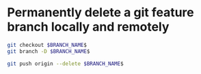 # Permanently delete a git feature branch locally and remotely

```bash filename="delete locally" copy
git checkout $BRANCH_NAME$
git branch -D $BRANCH_NAME$
```

```bash filename="delete remotely" copy
git push origin --delete $BRANCH_NAME$
```
